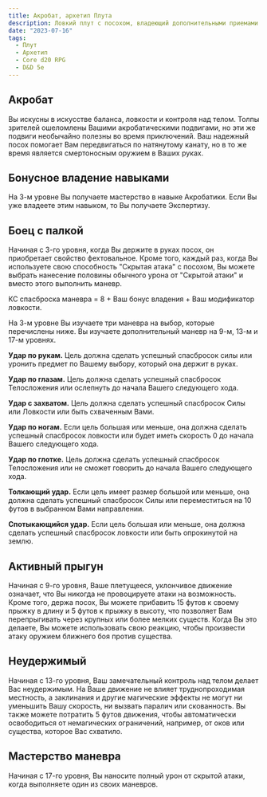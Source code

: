 ```yaml
---
title: Акробат, архетип Плута
description: Ловкий плут с посохом, владеющий дополнительными приемами
date: "2023-07-16"
tags:
  - Плут
  - Архетип
  - Core d20 RPG
  - D&D 5e
---
```


## Акробат

Вы искусны в искусстве баланса, ловкости и контроля над телом. Толпы зрителей ошеломлены Вашими акробатическими подвигами, но эти же подвиги необычайно полезны во время приключений. Ваш надежный посох помогает Вам передвигаться по натянутому канату, но в то же время является смертоносным оружием в Ваших руках.

## Бонусное владение навыками

На 3-м уровне Вы получаете мастерство в навыке Акробатики. Если Вы уже владеете этим навыком, то Вы получаете Экспертизу.

## Боец с палкой

Начиная с 3-го уровня, когда Вы держите в руках посох, он приобретает свойство фехтовальное. Кроме того, каждый раз, когда Вы используете свою способность "Скрытая атака" с посохом, Вы можете выбрать нанесение половины обычного урона от "Скрытой атаки" и вместо этого выполнить маневр.

КС спасброска маневра = 8 + Ваш бонус владения + Ваш модификатор ловкости.

На 3-м уровне Вы изучаете три маневра на выбор, которые перечислены ниже. Вы изучаете дополнительный маневр на 9-м, 13-м и 17-м уровнях.

**Удар по рукам.** Цель должна сделать успешный спасбросок силы или уронить предмет по Вашему выбору, который она держит в руках.

**Удар по глазам.** Цель должна сделать успешный спасбросок Телосложения или ослепнуть до начала Вашего следующего хода.

**Удар с захватом.** Цель должна сделать успешный спасбросок Силы или Ловкости или быть схваченным Вами.

**Удар по ногам.** Если цель большая или меньше, она должна сделать успешный спасбросок ловкости или будет иметь скорость 0 до начала Вашего следующего хода.

**Удар по глотке.** Цель должна сделать успешный спасбросок Телосложения или не сможет говорить до начала Вашего следующего хода.

**Толкающий удар.** Если цель имеет размер большой или меньше, она должна сделать успешный спасбросок Силы или переместиться на 10 футов в выбранном Вами направлении.

**Спотыкающийся удар.** Если цель большая или меньше, она должна сделать успешный спасбросок ловкости или быть опрокинутой на землю.

## Активный прыгун

Начиная с 9-го уровня, Ваше плетущееся, уклончивое движение означает, что Вы никогда не провоцируете атаки на возможность. Кроме того, держа посох, Вы можете прибавить 15 футов к своему прыжку в длину и 5 футов к прыжку в высоту, что позволяет Вам перепрыгивать через крупных или более мелких существ. Когда Вы это делаете, Вы можете использовать свою реакцию, чтобы произвести атаку оружием ближнего боя против существа.

## Неудержимый

Начиная с 13-го уровня, Ваш замечательный контроль над телом делает Вас неудержимым. На Ваше движение не влияет труднопроходимая местность, а заклинания и другие магические эффекты не могут ни уменьшить Вашу скорость, ни вызвать паралич или скованность. Вы также можете потратить 5 футов движения, чтобы автоматически освободиться от немагических ограничений, например, от оков или существа, которое Вас схватило.

## Мастерство маневра

Начиная с 17-го уровня, Вы наносите полный урон от скрытой атаки, когда выполняете один из своих маневров.
